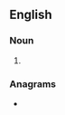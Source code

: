 ==English==

===Noun===
{{head|en|noun form}}

# {{plural of|scone|lang=en}}

===Anagrams===
* {{anagrams|en|a=cenoss|SENCOs|conses}}